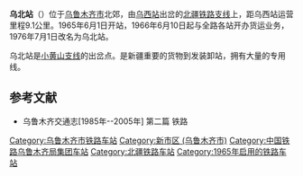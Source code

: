 {{Infobox China railway station
|车站名称 = 乌北站
|图片 = 乌鲁木齐.火车北站 China Xinjiang Urumqi Welcome you to tour th - panoramio.jpg
|图片介绍 = 车站大门
|其他名称 = 
|车站拼音 = Wubei
|英文名称 = Wubei Railway Station
|车站代码 = 42788<ref>{{cite book|title=中华人民共和国铁路车站代码（GB/T 10302-2010）|publisher=中国标准出版社|year=2010|isbn=155066140495|ignore-isbn-error=true|pages=37}}</ref>
|电报码 = WBR
|拼音码 = WBE
|车站类型 = 货运站
|技术性质 = 
|业务性质 = 
|始建时间 = 
|开通运营 = 1965年6月1日
|车站位置 = [[新疆维吾尔自治区|新疆维吾尔自治区]][[乌鲁木齐市|乌鲁木齐市]][[新市区_(乌鲁木齐市)|新市区]]
|坐标 = {{coord|43.877637|N|87.472966|E|display=inline,title}}
|归属 = [[乌鲁木齐铁路局|乌鲁木齐铁路局]]
|线路 = [[烏将鐵路|烏将鐵路]]、[[北疆铁路支线|北疆铁路支线]]
|车站等级 = 
|使用状态 = 使用中
|股道数目 = 
|正线 = 
|到发线 = 
|其它线 = 
|月台数目 = 
|侧式站台 = 
|岛式站台 = 
|站台面 = 
|网站 = 
|站线配置图 = 
}}
'''乌北站'''（{{ug|ئۈرۈمچى شىمالىي ۋوگزالى|lat=Ürümchi Shimaliy Wogzali}}）位于[[乌鲁木齐市|乌鲁木齐市]]北郊，由[[乌西站|乌西站]]出岔的[[北疆铁路支线|北疆铁路支线]]上，距乌西站运营里程9.1公里。1965年6月1日开站，1966年6月10日起与全路各站开办货运业务，1976年7月1日改名为乌北站。

乌北站是[[小黄山铁路|小黄山支线]]的出岔点。是新疆重要的货物到发装卸站，拥有大量的专用线。

==参考文献==
{{reflist}}
*乌鲁木齐交通志[1985年--2005年] 第二篇 铁路
{{乌将铁路}}
{{北疆铁路支线}}
[[Category:乌鲁木齐市铁路车站|Category:乌鲁木齐市铁路车站]]
[[Category:新市区_(乌鲁木齐市)|Category:新市区 (乌鲁木齐市)]]
[[Category:中国铁路乌鲁木齐局集团车站|Category:中国铁路乌鲁木齐局集团车站]]
[[Category:北疆铁路车站|Category:北疆铁路车站]]
[[Category:1965年启用的铁路车站|Category:1965年启用的铁路车站]]
